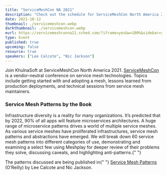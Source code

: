```yaml
---
title: "ServiceMeshCon NA 2021"
description: "Check out the schedule for ServiceMeshCon North America 2021"
date: 2021-10-12
thumbnail: ./servicemeshcon.webp
darkthumbnail: ./servicemeshcon.webp
eurl: https://servicemeshconna21.sched.com/?iframe=yes&w=100%&sidebar=yes&bg=no#
type: Event
published: true
upcoming: false
resource: true
speakers: ["Lee Calcote", "Nic Jackson"]
---
```


Join KhulnaSoft at ServiceMeshCon North America 2021. <a href="https://events.linuxfoundation.org/servicemeshcon-north-america">ServiceMeshCon</a> is a vendor-neutral conference on service mesh technologies. Topics include getting started with and adopting a mesh, lessons learned from production deployments, and technical sessions from service mesh maintainers.

<h3>Service Mesh Patterns by the Book</h3>
<p>
  Infrastructure diversity is a reality for many organizations. It’s predicted
  that by 2022, 90% of all apps will feature microservices architectures. A huge
  range of microservice patterns drives a world of multiple service meshes. As
  various service meshes have proliferated infrastructures, service mesh
  patterns and abstractions have emerged. We will break down 60 service mesh
  patterns into different categories of use, demonstrating and examining a
  select few using Meshplay for deeper review of their problems they solve,
  discussing caveats, and highlighting anti-patterns.{" "}
</p>

<p>
  The patterns discussed are being published in{" "}
  <a href="/books/service-mesh-patterns">Service Mesh Patterns</a> (O’Reilly) by
  Lee Calcote and Nic Jackson.
</p>
